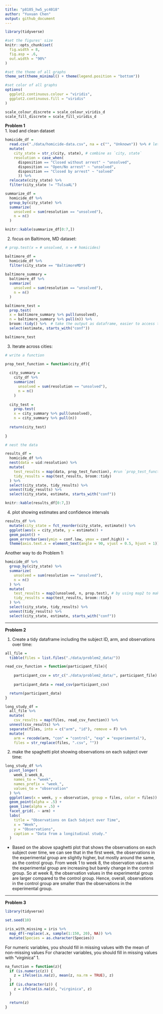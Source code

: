 ```yaml
---
title: "p8105_hw5_yc4018"
author: "Yuxuan Chen"
output: github_document
---
```

```r
library(tidyverse)

#set the figures' size
knitr::opts_chunk$set(
  fig.width = 8,
  fig.asp = .6,
  out.width = "90%"
)

#set the theme of all graphs
theme_set(theme_minimal() + theme(legend.position = "bottom"))

#set color of all graphs
options(
  ggplot2.continuous.colour = "viridis", 
  ggplot2.continuous.fill = "viridis"
)

scale_colour_discrete = scale_colour_viridis_d
scale_fill_discrete = scale_fill_viridis_d
```

**Problem 1**     
1. load and clean dataset
```r
homicide_df = 
  read.csv("./data/homicide-data.csv", na = c("", "Unknown")) %>% # let `Unknown` or `` as missing values
  mutate(
    city_state = str_c(city, state), # combine as `city, state`
    resolution = case_when(
      disposition == "Closed without arrest" ~ "unsolved",
      disposition == "Open/No arrest" ~ "unsolved",
      disposition == "Closed by arrest" ~ "solved"
      )) %>% 
  relocate(city_state) %>% 
  filter(city_state != "TulsaAL") 

summarize_df = 
  homicide_df %>% 
  group_by(city_state) %>% 
  summarize(
    unsolved = sum(resolution == "unsolved"),
    n = n()
  )

knitr::kable(summarize_df[0:7,])
```

2. focus on Baltimore, MD dataset: 

```r
# prop.test(x = # unsolved, n = # homicides)

baltimore_df = 
  homicide_df %>% 
  filter(city_state == "BaltimoreMD")
 
baltimore_summary =  
  baltimore_df %>% 
  summarize(
    unsolved = sum(resolution == "unsolved"),
    n = n()
  )

baltimore_test = 
  prop.test(
  x = baltimore_summary %>% pull(unsolved), 
  n = baltimore_summary %>% pull(n)) %>% 
  broom::tidy() %>%  # take the output as dataframe, easier to access the data.
  select(estimate, starts_with("conf"))

baltimore_test
```

3. Iterate across cities: 
```r
# write a function

prop_test_function = function(city_df){
  
  city_summary =  
    city_df %>% 
    summarize(
      unsolved = sum(resolution == "unsolved"),
      n = n()
    )
  
  city_test = 
    prop.test(
    x = city_summary %>% pull(unsolved), 
    n = city_summary %>% pull(n)) 
  
  return(city_test)
  
}

# nest the data

results_df = 
  homicide_df %>% 
  nest(data = uid:resolution) %>% 
  mutate(
    test_results = map(data, prop_test_function), #run `prop_test_function` function to every dataset in `data` and saved as `test_results`
    tidy_results = map(test_results, broom::tidy)
  ) %>% 
  select(city_state, tidy_results) %>% 
  unnest(tidy_results) %>% 
  select(city_state, estimate, starts_with("conf"))

knitr::kable(results_df[0:7,])
```

4. plot showing estimates and confidence intervals

```r
results_df %>% 
  mutate(city_state = fct_reorder(city_state, estimate)) %>% 
  ggplot(aes(x = city_state, y = estimate)) +
  geom_point() +
  geom_errorbar(aes(ymin = conf.low, ymax = conf.high)) +
  theme(axis.text.x = element_text(angle = 90, vjust = 0.5, hjust = 1))
```

Another way to do Problem 1: 
```r
homicide_df %>% 
  group_by(city_state) %>% 
  summarize(
    unsolved = sum(resolution == "unsolved"),
    n = n()
  ) %>% 
  mutate(
    test_results = map2(unsolved, n, prop.test), # by using map2 to make `prop.test`function: unsolved/n
    tidy_results = map(test_results, broom::tidy)
  ) %>% 
  select(city_state, tidy_results) %>% 
  unnest(tidy_results) %>% 
  select(city_state, estimate, starts_with("conf"))
```

***
**Problem 2**    

1. Create a tidy dataframe including the subject ID, arm, and observations over time:

```r
all_file = 
  tibble(files = list.files("./data/problem2_data/"))

read_csv_function = function(participant_file){
  
    participant_csv = str_c("./data/problem2_data/", participant_file)
    
    participant_data = read_csv(participant_csv)

  return(participant_data)
}

long_study_df = 
  all_file %>% 
  mutate(
    csv_results = map(files, read_csv_function)) %>% 
  unnest(csv_results) %>% 
  separate(files, into = c("arm", "id"), remove = F) %>% 
  mutate(
    arm = recode(arm, "con" = "control", "exp" = "experimental"),
    files = str_replace(files, ".csv", ""))
```

2. make the spaghetti plot showing observations on each subject over time:

```r
long_study_df %>% 
  pivot_longer(
    week_1:week_8,
    names_to = "week",
    names_prefix = "week_",
    values_to = "observation"
  ) %>% 
  ggplot(aes(x = week, y = observation, group = files, color = files)) +
  geom_point(alpha = .5) +
  geom_line(alpha = .5) +
  facet_grid(. ~ arm) +
  labs(
    title = "Observations on Each Subject over Time",
    x = "Week",
    y = "Observations",
    caption = "Data from a longitudinal study."
  ) 

```

 - Based on the above spaghetti plot that shows the observations on each subject over time, we can see that in the first week, the observations in the experimental group are slightly higher, but mostly around the same, as the control group. From week 1 to week 8, the observation values in the experimental group are increasing but barely change in the control group. So at week 8, the observation values in the experimental group are larger compared to the control group. Hence, overall, observations in the control group are smaller than the observations in the experimental group. 

***
**Problem 3**   

```r
library(tidyverse)

set.seed(10)

iris_with_missing = iris %>% 
  map_df(~replace(.x, sample(1:150, 20), NA)) %>%
  mutate(Species = as.character(Species))
```

For numeric variables, you should fill in missing values with the mean of non-missing values
For character variables, you should fill in missing values with "virginica"
1. 
```r
na_function = function(z){
  if (is.numeric(z)) {
    z = ifelse(is.na(z), mean(z, na.rm = TRUE), z)
  }
  if (is.character(z)) {
    z = ifelse(is.na(z), "virginica", z)
  }
  
  return(z)
}
  
```




